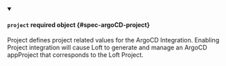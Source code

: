 


<details className="config-field" data-expandable="true" open>
<summary>

#### `project` <span className="config-field-required" data-required="false">required</span> <span className="config-field-type">object</span> <span className="config-field-default"></span> <span className="config-field-enum"></span> {#spec-argoCD-project}

Project defines project related values for the ArgoCD Integration. Enabling Project
integration will cause Loft to generate and manage an ArgoCD appProject that corresponds to
the Loft Project.

</summary>

<PartialProjectreference />


</details>
